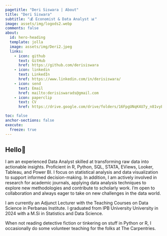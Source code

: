 ```yaml
---
pagetitle: "Deri Siswara | About"
title: "Deri Siswara"
subtitle: "💰 Economist & Data Analyst 📊"
image: assets/img/logods2.webp
comments: false
about:
  id: hero-heading
  template: jolla
  image: assets/img/Deri2.jpeg
  links:
    - icon: github
      text: GitHub
      href: https://github.com/derisiswara
    - icon: linkedin
      text: LinkedIn
      href: https://www.linkedin.com/in/derisiswara/
    - icon: send
      text: Email
      href: mailto:derisiswarads@gmail.com
    - icon: paperclip
      text: CV
      href: https://drive.google.com/drive/folders/16FpgUNqK4U7y_n81vyEIVv3TYFzhrQC_?usp=sharing

toc: false
anchor-sections: false
execute: 
  freeze: true
---
```


::: {#hero-heading}
:::

## Hello👋

I am an experienced Data Analyst skilled at transforming raw data into actionable insights. Proficient in R, Python, SQL, STATA, EViews, Looker, Tableau, and Power BI. I focus on statistical analysis and data visualization to support informed decision-making. In addition, I am actively involved in research for academic journals, applying data analysis techniques to explore new methodologies and contribute to scholarly work. I’m open to collaboration and always eager to take on new challenges in the data world.


I am currently an Adjunct Lecturer with the Teaching Courses on Data Science in Perbanas Institute. I graduated from IPB University University in 2024 with a M.Si in Statistics and Data Science.


When not reading detective fiction or tinkering on stuff in Python or R, I occasionally do some volunteer teaching for the folks at The Carpentries.
